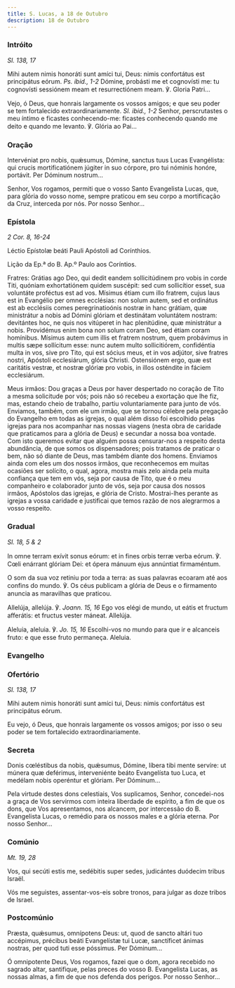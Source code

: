 ```yaml
---
title: S. Lucas, a 18 de Outubro
description: 18 de Outubro
---
```


### Intróito

<em>Sl. 138, 17</em>

<div class="side-by-side not-content">

Mihi autem nimis honoráti sunt amíci tui, Deus: nimis confortátus est
    principátus eórum. <em>Ps. ibid., 1-2</em> Dómine, probásti me et cognovísti
    me: tu cognovísti sessiónem meam et resurrectiónem meam. ℣. Gloria Patri...

Vejo, ó Deus, que honrais largamente os vossos amigos; e que seu poder se
    tem fortalecido extraordinariamente. <em>Sl. ibid., 1-2</em> Senhor,
    perscrutastes o meu íntimo e ficastes conhecendo-me: ficastes conhecendo
    quando me deito e quando me levanto. ℣. Glória ao Pai...

</div>

### Oração

<div class="side-by-side not-content">

Intervéniat pro nobis, quǽsumus, Dómine, sanctus tuus Lucas Evangélista: qui
    crucis mortificatiónem júgiter in suo córpore, pro tui nóminis honóre,
    portávit. Per Dóminum nostrum...

Senhor, Vos rogamos, permiti que o vosso Santo Evangelista Lucas, que, para
    glória do vosso nome, sempre praticou em seu corpo a mortificação da Cruz,
    interceda por nós. Por nosso Senhor...

</div>

### Epístola

<em>2 Cor. 8, 16-24</em>

<div class="side-by-side not-content">

Léctio Epístolæ beáti Pauli Apóstoli ad Corínthios.

Lição da Ep.ª do B. Ap.º Paulo aos Coríntios.

Fratres: Grátias ago Deo, qui dedit eandem sollicitúdinem pro vobis in corde
    Titi, quóniam exhortatiónem quidem suscépit: sed cum sollicítior esset, sua
    voluntáte proféctus est ad vos. Mísimus étiam cum illo fratrem, cujus laus
    est in Evangélio per omnes ecclésias: non solum autem, sed et ordinátus est
    ab ecclésiis comes peregrinatioónis nostræ in hanc grátiam, quæ ministrátur
    a nobis ad Dómini glóriam et destinátam voluntátem nostram: devitántes hoc,
    ne quis nos vitúperet in hac plenitúdine, quæ ministrátur a nobis.
    Providémus enim bona non solum coram Deo, sed étiam coram homínibus. Mísimus
    autem cum illis et fratrem nostrum, quem probávimus in multis sæpe
    sollícitum esse: nunc autem multo sollicitiórem, confidéntia multa in vos,
    sive pro Tito, qui est sócius meus, et in vos adjútor, sive fratres nostri,
    Apóstoli ecclesiárum, glória Christi. Ostensiónem ergo, quæ est caritátis
    vestræ, et nostræ glóriæ pro vobis, in illos osténdite in fáciem
    ecclesiárum.

Meus irmãos: Dou graças a Deus por haver despertado no coração de Tito a
    mesma solicitude por vós; pois não só recebeu a exortação que lhe fiz, mas,
    estando cheio de trabalho, partiu voluntariamente para junto de vós.
    Enviamos, também, com ele um irmão, que se tornou célebre pela pregação do
    Evangelho em todas as igrejas, o qual além disso foi escolhido pelas igrejas
    para nos acompanhar nas nossas viagens (nesta obra de caridade que
    praticamos para a glória de Deus) e secundar a nossa boa vontade. Com isto
    queremos evitar que alguém possa censurar-nos a respeito desta abundância,
    de que somos os dispensadores; pois tratamos de praticar o bem, não só
    diante de Deus, mas também diante dos homens. Enviamos ainda com eles um dos
    nossos irmãos, que reconhecemos em muitas ocasiões ser solícito, o qual,
    agora, mostra mais zelo ainda pela muita confiança que tem em vós, seja por
    causa de Tito, que é o meu companheiro e colaborador junto de vós, seja por
    causa dos nossos irmãos, Apóstolos das igrejas, e glória de Cristo.
    Mostrai-lhes perante as igrejas a vossa caridade e justificai que temos
    razão de nos alegrarmos a vosso respeito.

</div>

### Gradual

<em>Sl. 18, 5 & 2</em>

<div class="side-by-side not-content">

In omne terram exívit sonus eórum: et in fines orbis terræ verba eórum. ℣.
    Cœli enárrant glóriam Dei: et ópera mánuum ejus annúntiat firmaméntum.

O som da sua voz retiniu por toda a terra: as suas palavras ecoaram até aos
    confins do mundo. ℣. Os céus publicam a glória de Deus e o firmamento
    anuncia as maravilhas que praticou.

Allelúja, allelúja. ℣. <em>Joann. 15, 16</em> Ego vos elégi de mundo, ut
    eátis et fructum afferátis: et fructus vester máneat. Allelúja.

Aleluia, aleluia. ℣. <em>Jo. 15, 16</em> Escolhi-vos no mundo para que ir e
    alcanceis fruto: e que esse fruto permaneça. Aleluia.

</div>

### Evangelho


<LinkCard href="/missal/santos/02-06-1#evangelho" title="S. Tito, B. e Conf." />

### Ofertório

<em>Sl. 138, 17</em>

<div class="side-by-side not-content">

Mihi autem nimis honoráti sunt amíci tui, Deus: nimis confortátus est
    principátus eórum.

Eu vejo, ó Deus, que honrais largamente os vossos amigos; por isso o seu
    poder se tem fortalecido extraordinariamente.

</div>

### Secreta

<div class="side-by-side not-content">

Donis cœléstibus da nobis, quǽsumus, Dómine, líbera tibi mente servíre: ut
    múnera quæ deférimus, interveniénte beáto Evangelísta tuo Luca, et medélam
    nobis operéntur et glóriam. Per Dóminum...

Pela virtude destes dons celestiais, Vos suplicamos, Senhor, concedei-nos a
    graça de Vos servirmos com inteira liberdade de espírito, a fim de que os
    dons, que Vos apresentamos, nos alcancem, por intercessão do B. Evangelista
    Lucas, o remédio para os nossos males e a glória eterna. Por nosso Senhor...

</div>

### Comúnio

<em>Mt. 19, 28</em>

<div class="side-by-side not-content">

Vos, qui secúti estis me, sedébitis super sedes, judicántes duódecim tribus
    Israël.

Vós me seguistes, assentar-vos-eis sobre tronos, para julgar as doze tribos
    de Israel.

</div>

### Postcomúnio

<div class="side-by-side not-content">

Præsta, quǽsumus, omnípotens Deus: ut, quod de sancto altári tuo accépimus,
    précibus beáti Evangelístæ tui Lucæ, sanctíficet ánimas nostras, per quod
    tuti esse póssimus. Per Dóminum...

Ó omnipotente Deus, Vos rogamos, fazei que o dom, agora recebido no sagrado
    altar, santifique, pelas preces do vosso B. Evangelista Lucas, as nossas
    almas, a fim de que nos defenda dos perigos. Por nosso Senhor...

</div>
